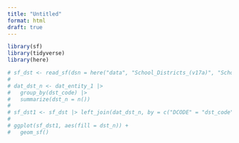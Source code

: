 ---
title: "Untitled"
format: html
draft: true
---

```{r}
library(sf)
library(tidyverse)
library(here)
```

```{r}
# sf_dst <- read_sf(dsn = here("data", "School_Districts_(v17a)", "School_Districts_(v17a).shp"))
# 
# dat_dst_n <- dat_entity_1 |> 
#   group_by(dst_code) |> 
#   summarize(dst_n = n())
# 
# sf_dst1 <- sf_dst |> left_join(dat_dst_n, by = c("DCODE" = "dst_code"))
# 
# ggplot(sf_dst1, aes(fill = dst_n)) +
#   geom_sf()

```

